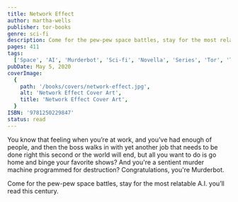```yaml
---
title: Network Effect
author: martha-wells
publisher: tor-books
genre: sci-fi
description: Come for the pew-pew space battles, stay for the most relatable A.I. you’ll read this century.
pages: 411
tags:
  ['Space', 'AI', 'Murderbot', 'Sci-fi', 'Novella', 'Series', 'Tor', 'Tor.com']
pubDate: May 5, 2020
coverImage:
  {
    path: '/books/covers/network-effect.jpg',
    alt: 'Network Effect Cover Art',
    title: 'Network Effect Cover Art',
  }
ISBN: '9781250229847'
status: read
---
```


You know that feeling when you’re at work, and you’ve had enough of people, and then the boss walks in with yet another job that needs to be done right this second or the world will end, but all you want to do is go home and binge your favorite shows? And you're a sentient murder machine programmed for destruction? Congratulations, you're Murderbot.

Come for the pew-pew space battles, stay for the most relatable A.I. you’ll read this century.
